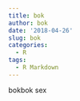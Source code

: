 ```yaml
---
title: bok
author: bok
date: '2018-04-26'
slug: bok
categories:
  - R
tags:
  - R Markdown
---
```

bokbok sex
